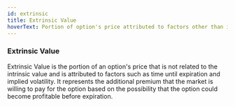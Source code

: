 ```yaml
---
id: extrinsic
title: Extrinsic Value
hoverText: Portion of option's price attributed to factors other than intrinsic value
---
```


### Extrinsic Value

Extrinsic Value is the portion of an option's price that is not related to the intrinsic value and is attributed to factors such as time until expiration and implied volatility. It represents the additional premium that the market is willing to pay for the option based on the possibility that the option could become profitable before expiration.

